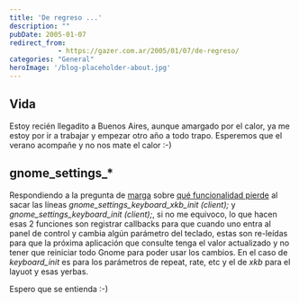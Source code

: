 ```yaml
---
title: 'De regreso ...'
description: ""
pubDate: 2005-01-07
redirect_from: 
            - https://gazer.com.ar/2005/01/07/de-regreso/
categories: "General"
heroImage: '/blog-placeholder-about.jpg'
---
```

## Vida

Estoy recién llegadito a Buenos Aires, aunque amargado por el calor, ya me estoy por ir a trabajar y empezar otro año a todo trapo. Esperemos que el verano acompañe y no nos mate el calor :-)

## gnome_settings\_\*

Respondiendo a la pregunta de [marga](http://wiki.lug.fi.uba.ar/tiki-view_blog.php?find=&blogId=1&offset=0&sort_mode=created_desc) sobre [qué funcionalidad pierde](http://wiki.lug.fi.uba.ar/tiki-view_blog_post.php?blogId=1&postId=241) al sacar las líneas _gnome_settings_keyboard_xkb_init (client);_ y _gnome_settings_keyboard_init (client);_, si no me equivoco, lo que hacen esas 2 funciones son registrar callbacks para que cuando uno entra al panel de control y cambia algún parámetro del teclado, estas son re-leídas para que la próxima aplicación que consulte tenga el valor actualizado y no tener que reiniciar todo Gnome para poder usar los cambios. En el caso de _keyboard_init_ es para los parámetros de repeat, rate, etc y el de _xkb_ para el layuot y esas yerbas.

Espero que se entienda :-)
